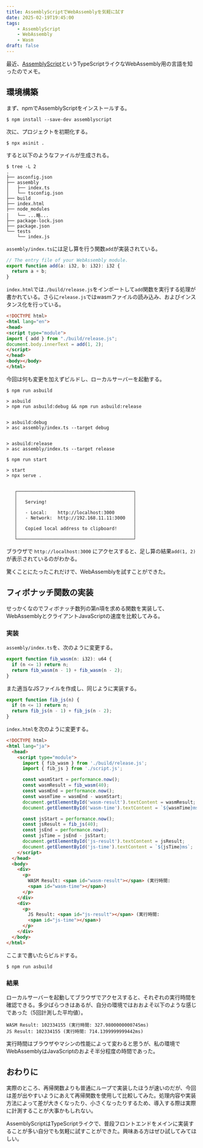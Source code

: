 ```yaml
---
title: AssemblyScriptでWebAssemblyを気軽に試す
date: 2025-02-19T19:45:00
tags:
    - AssemblyScript
    - WebAssembly
    - Wasm
draft: false
---
```


最近、[AssemblyScript](https://www.assemblyscript.org/)というTypeScriptライクなWebAssembly用の言語を知ったのでメモ。

## 環境構築

まず、npmでAssemblyScriptをインストールする。

```shell
$ npm install --save-dev assemblyscript
```

次に、プロジェクトを初期化する。

```shell
$ npx asinit .
```

すると以下のようなファイルが生成される。

```shell
$ tree -L 2
.
├── asconfig.json
├── assembly
│   ├── index.ts
│   └── tsconfig.json
├── build
├── index.html
├── node_modules
│   └── ...略...
├── package-lock.json
├── package.json
└── tests
    └── index.js
```

`assembly/index.ts`には足し算を行う関数`add`が実装されている。

```ts
// The entry file of your WebAssembly module.
export function add(a: i32, b: i32): i32 {
  return a + b;
}
```

`index.html`では`./build/release.js`をインポートして`add`関数を実行する処理が書かれている。さらに`release.js`ではwasmファイルの読み込み、およびインスタンス化を行っている。

```html
<!DOCTYPE html>
<html lang="en">
<head>
<script type="module">
import { add } from "./build/release.js";
document.body.innerText = add(1, 2);
</script>
</head>
<body></body>
</html>
```

今回は何も変更を加えずビルドし、ローカルサーバーを起動する。

```shell
$ npm run asbuild

> asbuild
> npm run asbuild:debug && npm run asbuild:release


> asbuild:debug
> asc assembly/index.ts --target debug


> asbuild:release
> asc assembly/index.ts --target release

$ npm run start

> start
> npx serve .


   ┌───────────────────────────────────────────┐
   │                                           │
   │   Serving!                                │
   │                                           │
   │   - Local:    http://localhost:3000       │
   │   - Network:  http://192.168.11.11:3000   │
   │                                           │
   │   Copied local address to clipboard!      │
   │                                           │
   └───────────────────────────────────────────┘
```

ブラウザで `http://localhost:3000` にアクセスすると、足し算の結果`add(1, 2)`が表示されているのがわかる。

驚くことにたったこれだけで、WebAssemblyを試すことができた。

## フィボナッチ関数の実装

せっかくなのでフィボナッチ数列の第n項を求める関数を実装して、WebAssemblyとクライアントJavaScriptの速度を比較してみる。

### 実装

`assembly/index.ts`を、次のように変更する。

```ts
export function fib_wasm(n: i32): u64 {
  if (n <= 1) return n;
  return fib_wasm(n - 1) + fib_wasm(n - 2);
}
```

また適当なJSファイルを作成し、同じように実装する。

```js
export function fib_js(n) {
  if (n <= 1) return n;
  return fib_js(n - 1) + fib_js(n - 2);
}
```

`index.html`を次のように変更する。

```html
<!DOCTYPE html>
<html lang="ja">
  <head>
    <script type="module">
      import { fib_wasm } from './build/release.js';
      import { fib_js } from './script.js';

      const wasmStart = performance.now();
      const wasmResult = fib_wasm(40);
      const wasmEnd = performance.now();
      const wasmTime = wasmEnd - wasmStart;
      document.getElementById('wasm-result').textContent = wasmResult;
      document.getElementById('wasm-time').textContent = `${wasmTime}ms`;

      const jsStart = performance.now();
      const jsResult = fib_js(40);
      const jsEnd = performance.now();
      const jsTime = jsEnd - jsStart;
      document.getElementById('js-result').textContent = jsResult;
      document.getElementById('js-time').textContent = `${jsTime}ms`;
    </script>
  </head>
  <body>
    <div>
      <p>
        WASM Result: <span id="wasm-result"></span> (実行時間:
        <span id="wasm-time"></span>)
      </p>
    </div>
    <div>
      <p>
        JS Result: <span id="js-result"></span> (実行時間:
        <span id="js-time"></span>)
      </p>
    </div>
  </body>
</html>
```

ここまで書いたらビルドする。

```shell
$ npm run asbuild
```

### 結果

ローカルサーバーを起動してブラウザでアクセスすると、それぞれの実行時間を確認できる。多少ばらつきはあるが、自分の環境ではおおよそ以下のような感じであった（5回計測した平均値）。

```shell
WASM Result: 102334155 (実行時間: 327.9800000000745ms)
JS Result: 102334155 (実行時間: 714.1399999999442ms)
```

実行時間はブラウザやマシンの性能によって変わると思うが、私の環境でWebAssemblyはJavaScriptのおよそ半分程度の時間であった。

## おわりに

実際のところ、再帰関数よりも普通にループで実装したほうが速いのだが、今回は差が出やすいようにあえて再帰関数を使用して比較してみた。処理内容や実装方法によって差が大きくなったり、小さくなったりするため、導入する際は実際に計測することが大事かもしれない。

AssemblyScriptはTypeScriptライクで、普段フロントエンドをメインに実装することが多い自分でも気軽に試すことができた。興味ある方はぜひ試してみてほしい。